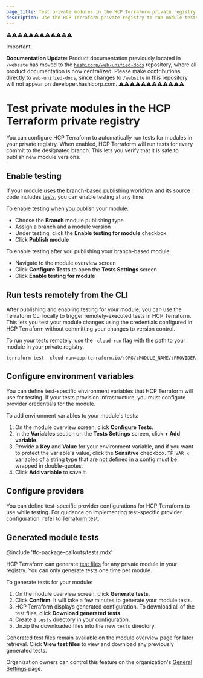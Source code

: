 ```yaml
---
page_title: Test private modules in the HCP Terraform private registry
description: Use the HCP Terraform private registry to run module tests.
---
```

⚠️⚠️⚠️⚠️⚠️⚠️⚠️⚠️⚠️⚠️⚠️⚠️
> [!IMPORTANT]  
> **Documentation Update:** Product documentation previously located in `/website` has moved to the [`hashicorp/web-unified-docs`](https://github.com/hashicorp/web-unified-docs) repository, where all product documentation is now centralized. Please make contributions directly to `web-unified-docs`, since changes to `/website` in this repository will not appear on developer.hashicorp.com.
⚠️⚠️⚠️⚠️⚠️⚠️⚠️⚠️⚠️⚠️⚠️⚠️

# Test private modules in the HCP Terraform private registry

You can configure HCP Terraform to automatically run tests for modules in your private registry. When enabled, HCP Terraform will run tests for every commit to the designated branch. This lets you verify that it is safe to publish new module versions.

## Enable testing

If your module uses the [branch-based publishing workflow](/terraform/cloud-docs/registry/publish-modules#branch-based-publishing) and its source code includes [tests](/terraform/language/v1.6.x/tests), you can enable testing at any time.

To enable testing when you publish your module:
- Choose the **Branch** module publishing type
- Assign a branch and a module version
- Under testing, click the **Enable testing for module** checkbox
- Click **Publish module**

To enable testing after you publishing your branch-based module:
- Navigate to the module overview screen
- Click **Configure Tests** to open the **Tests Settings** screen
- Click **Enable testing for module**

## Run tests remotely from the CLI

After publishing and enabling testing for your module, you can use the Terraform CLI locally to trigger remotely-executed tests in HCP Terraform. This lets you test your module changes using the credentials configured in HCP Terraform without committing your changes to version control.

To run your tests remotely, use the `-cloud-run` flag with the path to your module in your private registry.

```shell
terraform test -cloud-run=app.terraform.io/:ORG/:MODULE_NAME/:PROVIDER
```

## Configure environment variables

You can define test-specific environment variables that HCP Terraform will use for testing. If your tests provision infrastructure, you must configure provider credentials for the module.

To add environment variables to your module's tests:

1. On the module overview screen, click **Configure Tests**.
1. In the **Variables** section on the **Tests Settings** screen, click **+ Add variable**.
1. Provide a **Key** and **Value** for your environment variable, and if you want to protect the variable's value, click the **Sensitive** checkbox. `TF_VAR_x` variables of a string type that are not defined in a config must be wrapped in double-quotes.
1. Click **Add variable** to save it.

## Configure providers

You can define test-specific provider configurations for HCP Terraform to use while testing. For guidance on implementing test-specific provider configuration, refer to [Terraform test](/terraform/language/tests#providers).

<!-- BEGIN: TFC:only name:generate-module-tests -->

## Generated module tests

@include 'tfc-package-callouts/tests.mdx'

HCP Terraform can generate [test files](/terraform/language/tests) for any private module in your registry. You can only generate tests one time per module.

To generate tests for your module:

1. On the module overview screen, click **Generate tests**.
1. Click **Confirm**. It will take a few minutes to generate your module tests.
1. HCP Terraform displays generated configuration. To download all of the test files, click **Download generated tests**.
1. Create a `tests` directory in your configuration.
1. Unzip the downloaded files into the new `tests` directory.

Generated test files remain available on the module overview page for later retrieval. Click **View test files** to view and download any previously generated tests.

Organization owners can control this feature on the organization's [General Settings](/terraform/cloud-docs/users-teams-organizations/organizations#organization-settings) page.

<!-- END: TFC:only name:generate-module-tests -->

